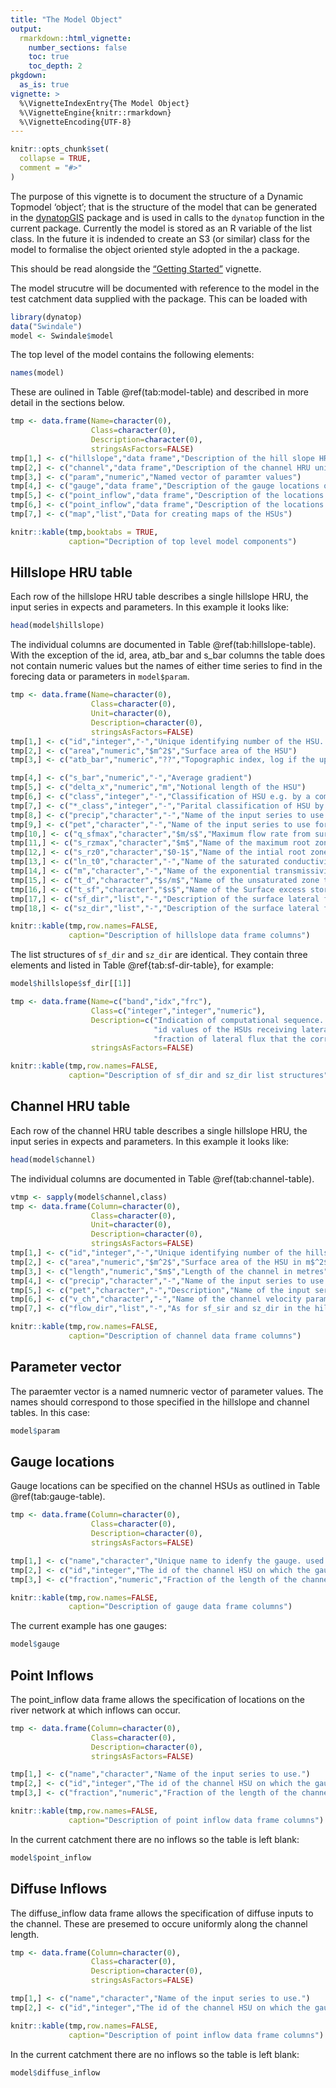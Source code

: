 ```yaml
---
title: "The Model Object"
output: 
  rmarkdown::html_vignette:
    number_sections: false
    toc: true
    toc_depth: 2
pkgdown:
  as_is: true
vignette: >
  %\VignetteIndexEntry{The Model Object}
  %\VignetteEngine{knitr::rmarkdown}
  %\VignetteEncoding{UTF-8}
---
```


```r
knitr::opts_chunk$set(
  collapse = TRUE,
  comment = "#>"
)
```
The purpose of this vignette is to document the structure of a Dynamic
Topmodel 'object'; that is the structure of the model that can be generated in
the [dynatopGIS](https://waternumbers.github.io/dynatopGIS) package and is
used in calls to the ```dynatop``` function in the current package. Currently
the model is stored as an R variable of the list class. In the future it is
indended to create an S3 (or similar) class for the model to formalise the
object oriented style adopted in the a package.

This should be read alongside the ["Getting
Started"](https://waternumbers.github.io/dynatop/articles/dynatop.html) vignette.

The model strucutre will be documented with reference to the model in the test
catchment data supplied with the package. This can be loaded with

```r
library(dynatop)
data("Swindale")
model <- Swindale$model
```

The top level of the model contains the following elements:

```r
names(model)
```

These are oulined in Table \@ref(tab:model-table) and described in more detail in the sections
below.

```r
tmp <- data.frame(Name=character(0),
                  Class=character(0),
                  Description=character(0),
                  stringsAsFactors=FALSE)
tmp[1,] <- c("hillslope","data frame","Description of the hill slope HRU units")
tmp[2,] <- c("channel","data frame","Description of the channel HRU units")
tmp[3,] <- c("param","numeric","Named vector of paramter values")
tmp[4,] <- c("gauge","data frame","Description of the gauge locations on the channel network")
tmp[5,] <- c("point_inflow","data frame","Description of the locations of point inflows to the channel network")
tmp[6,] <- c("point_inflow","data frame","Description of the locations of point inflows to the channel network")
tmp[7,] <- c("map","list","Data for creating maps of the HSUs")

knitr::kable(tmp,booktabs = TRUE,
             caption="Decription of top level model components")
```

## Hillslope HRU table

Each row of the hillslope HRU table describes a single hillslope HRU, the
input series in expects and parameters. In this example it looks like:
```r
head(model$hillslope)
```

The individual columns are documented in Table \@ref(tab:hillslope-table). With the exception of the
id, area, atb_bar and s_bar columns the table does not contain numeric values
but the names of either time series to find in the forecing data or parameters
in ```model$param```.

```r
tmp <- data.frame(Name=character(0),
                  Class=character(0),
                  Unit=character(0),
                  Description=character(0),
                  stringsAsFactors=FALSE)
tmp[1,] <- c("id","integer","-","Unique identifying number of the HSU. These combined with the HSU numbers in the channel table should be unique and take values 1,2,3... gaps")
tmp[2,] <- c("area","numeric","$m^2$","Surface area of the HSU")
tmp[3,] <- c("atb_bar","numeric","??","Topographic index, log if the upslope area divided by tangent of gradient")

tmp[4,] <- c("s_bar","numeric","-","Average gradient")
tmp[5,] <- c("delta_x","numeric","m","Notional length of the HSU")
tmp[6,] <- c("class","integer","-","Classification of HSU e.g. by a combination of topographic index and rainfall input")
tmp[7,] <- c("*_class","integer","-","Parital classification of HSU by the * property e.g. atb_bar for topographic index")
tmp[8,] <- c("precip","character","-","Name of the input series to use for precipitation")
tmp[9,] <- c("pet","character","-","Name of the input series to use for potential evapotranspiration")
tmp[10,] <- c("q_sfmax","character","$m/s$","Maximum flow rate from surface to root zone")
tmp[11,] <- c("s_rzmax","character","$m$","Name of the maximum root zone depth parameter")
tmp[12,] <- c("s_rz0","character","$0-1$","Name of the intial root zone depth parameter. Expressed as fraction of maximum depth")
tmp[13,] <- c("ln_t0","character","-","Name of the saturated conductivity parameter")
tmp[14,] <- c("m","character","-","Name of the exponential transmissivity constant parameter")
tmp[15,] <- c("t_d","character","$s/m$","Name of the unsaturated zone time constant per m of saturated storage deficit parameter.")
tmp[16,] <- c("t_sf","character","$s$","Name of the Surface excess storage time constant parameter")
tmp[17,] <- c("sf_dir","list","-","Description of the surface lateral flow connections - see below")
tmp[18,] <- c("sz_dir","list","-","Description of the surface lateral flow connections - see below")

knitr::kable(tmp,row.names=FALSE,
             caption="Description of hillslope data frame columns")

```

The list structures of `sf_dir` and `sz_dir` are identical. They contain three
elements and listed in Table \@ref{tab:sf-dir-table}, for example:

```r
model$hillslope$sf_dir[[1]]
```


```r
tmp <- data.frame(Name=c("band","idx","frc"),
                  Class=c("integer","integer","numeric"),
                  Description=c("Indication of computational sequence. HSUs in band $n$ presume that those in bands $1,\\ldots,n-1$ have been solved first.",
                                "id values of the HSUs receiving lateral fluxes",
                                "fraction of lateral flux that the corresponding HSUs in idx receive"),
                  stringsAsFactors=FALSE)

knitr::kable(tmp,row.names=FALSE,
             caption="Description of sf_dir and sz_dir list structures")
```

## Channel HRU table

Each row of the channel HRU table describes a single hillslope HRU, the
input series in expects and parameters. In this example it looks like:
```r
head(model$channel)
```

The individual columns are documented in Table \@ref(tab:channel-table). 

```r
vtmp <- sapply(model$channel,class)
tmp <- data.frame(Column=character(0),
                  Class=character(0),
                  Unit=character(0),
                  Description=character(0),
                  stringsAsFactors=FALSE)
tmp[1,] <- c("id","integer","-","Unique identifying number of the hillslope HRU. These, combined with the id from the hillslope table should for consecuative integers increasing from 1.")
tmp[2,] <- c("area","numeric","$m^2$","Surface area of the HSU in m$^2$")
tmp[3,] <- c("length","numeric","$m$","Length of the channel in metres")
tmp[4,] <- c("precip","character","-","Name of the input series to use for precipitation")
tmp[5,] <- c("pet","character","-","Description","Name of the input series to use for potential evapotranspiration")
tmp[6,] <- c("v_ch","character","-","Name of the channel velocity parameter")
tmp[7,] <- c("flow_dir","list","-","As for sf_sir and sz_dir in the hillslope table with the exclusion of the band")

knitr::kable(tmp,row.names=FALSE,
             caption="Description of channel data frame columns")
```

## Parameter vector

The paraemter vector is a named numneric vector of parameter values. The names
should correspond to those specified in the hillslope and channel tables. In
this case:
```r
model$param
```

## Gauge locations
Gauge locations can be specified on the channel HSUs as outlined in Table
\@ref(tab:gauge-table). 

```r
tmp <- data.frame(Column=character(0),
                  Class=character(0),
                  Description=character(0),
                  stringsAsFactors=FALSE)

tmp[1,] <- c("name","character","Unique name to idenfy the gauge. used in the channel routing to name the output.")
tmp[2,] <- c("id","integer","The id of the channel HSU on which the gauge is sited")
tmp[3,] <- c("fraction","numeric","Fraction of the length of the channel HSU from the head where the gauge is located. A value of 1 corresponds to the foot on the channel HSU and 0 the head.")

knitr::kable(tmp,row.names=FALSE,
             caption="Description of gauge data frame columns")
```

The current example has one gauges:

```r
model$gauge
```

## Point Inflows

The point_inflow data frame allows the specification of locations on the river
network at which inflows can occur. 

```r
tmp <- data.frame(Column=character(0),
                  Class=character(0),
                  Description=character(0),
                  stringsAsFactors=FALSE)

tmp[1,] <- c("name","character","Name of the input series to use.")
tmp[2,] <- c("id","integer","The id of the channel HSU on which the gauge is sited")
tmp[3,] <- c("fraction","numeric","Fraction of the length of the channel HSU from the head where the gauge is located. A value of 1 corresponds to the foot on the channel HSU and 0 the head.")

knitr::kable(tmp,row.names=FALSE,
             caption="Description of point inflow data frame columns")
```

In the current catchment there are no inflows so the table is left blank:

```r
model$point_inflow
```

## Diffuse Inflows

The diffuse_inflow data frame allows the specification of diffuse inputs to
the channel. These are presemed to occure uniformly along the channel length. 

```r
tmp <- data.frame(Column=character(0),
                  Class=character(0),
                  Description=character(0),
                  stringsAsFactors=FALSE)

tmp[1,] <- c("name","character","Name of the input series to use.")
tmp[2,] <- c("id","integer","The id of the channel HSU on which the gauge is sited")

knitr::kable(tmp,row.names=FALSE,
             caption="Description of point inflow data frame columns")
```

In the current catchment there are no inflows so the table is left blank:

```r
model$diffuse_inflow
```

